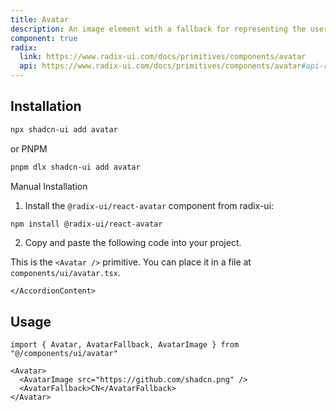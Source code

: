 ```yaml
---
title: Avatar
description: An image element with a fallback for representing the user.
component: true
radix:
  link: https://www.radix-ui.com/docs/primitives/components/avatar
  api: https://www.radix-ui.com/docs/primitives/components/avatar#api-reference
---
```


<ComponentExample src="/components/examples/avatar/demo.tsx">
  <AvatarDemo />
</ComponentExample>

## Installation

```bash
npx shadcn-ui add avatar
```
or PNPM
```bash
pnpm dlx shadcn-ui add avatar
```

<Accordion type="single" collapsible>
  <AccordionItem value="manual-installation">
    <AccordionTrigger>Manual Installation</AccordionTrigger>
    <AccordionContent>

1. Install the `@radix-ui/react-avatar` component from radix-ui:

```bash
npm install @radix-ui/react-avatar
```

2. Copy and paste the following code into your project.

<ComponentSource src="/components/ui/avatar.tsx" />

<Callout>

This is the `<Avatar />` primitive. You can place it in a file at `components/ui/avatar.tsx`.

</Callout>

    </AccordionContent>

  </AccordionItem>
</Accordion>

## Usage

```tsx
import { Avatar, AvatarFallback, AvatarImage } from "@/components/ui/avatar"
```

```tsx
<Avatar>
  <AvatarImage src="https://github.com/shadcn.png" />
  <AvatarFallback>CN</AvatarFallback>
</Avatar>
```
